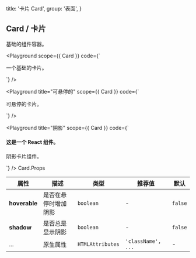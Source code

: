 
  title: '卡片 Card',
  group: '表面',
}

## Card / 卡片

基础的组件容器。


<Playground
  scope={{ Card }}
  code={`
<Card>
  <p>一个基础的卡片。</p>
</Card>
`} />

<Playground
  title="可悬停的"
  scope={{ Card }}
  code={`
<Card hoverable>
  <p>可悬停的卡片。</p>
</Card>
`} />

<Playground
  title="阴影"
  scope={{ Card }}
  code={`
<Card shadow>
  <h4>这是一个 React 组件。</h4>
  <p>阴影卡片组件。</p>
</Card>
`} />

<Attributes edit="/pages/docs/components/card.mdx">
<Attributes.Title>Card.Props</Attributes.Title>

| 属性 | 描述 | 类型 | 推荐值 | 默认
| ---------- | ---------- | ---- |  -------------- | ------ |
| **hoverable** | 是否在悬停时增加阴影 | `boolean` | - | `false` |
| **shadow** | 是否总是显示阴影 | `boolean` | - | `false` |
| ... | 原生属性 | `HTMLAttributes` | `'className', ...` | - |

</Attributes>

